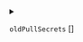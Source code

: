 
<details>
<summary>

`oldPullSecrets`  <span class="config-field-type">[]</span> 

</summary>

DEPRECATED: OldPullSecrets references the old pullsecrets

</details>
